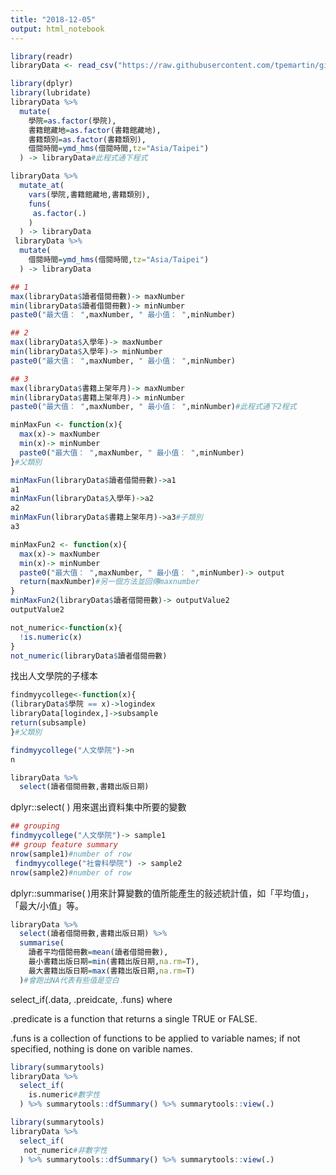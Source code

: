 ```yaml
---
title: "2018-12-05"
output: html_notebook
---
```

```r
library(readr)
libraryData <- read_csv("https://raw.githubusercontent.com/tpemartin/github-data/master/library100_102.csv")
```
```r
library(dplyr)
library(lubridate)
libraryData %>%
  mutate(
    學院=as.factor(學院),
    書籍館藏地=as.factor(書籍館藏地),
    書籍類別=as.factor(書籍類別),
    借閱時間=ymd_hms(借閱時間,tz="Asia/Taipei")
  ) -> libraryData#此程式通下程式
```
```r
libraryData %>%
  mutate_at(
    vars(學院,書籍館藏地,書籍類別),
    funs(
     as.factor(.)
    )
  ) -> libraryData
 libraryData %>%
  mutate(
    借閱時間=ymd_hms(借閱時間,tz="Asia/Taipei")
  ) -> libraryData
```

```r
## 1
max(libraryData$讀者借閱冊數)-> maxNumber
min(libraryData$讀者借閱冊數)-> minNumber
paste0("最大值： ",maxNumber, " 最小值： ",minNumber)

## 2
max(libraryData$入學年)-> maxNumber
min(libraryData$入學年)-> minNumber
paste0("最大值： ",maxNumber, " 最小值： ",minNumber)

## 3
max(libraryData$書籍上架年月)-> maxNumber
min(libraryData$書籍上架年月)-> minNumber
paste0("最大值： ",maxNumber, " 最小值： ",minNumber)#此程式通下2程式
```
```r
minMaxFun <- function(x){
  max(x)-> maxNumber
  min(x)-> minNumber
  paste0("最大值： ",maxNumber, " 最小值： ",minNumber)
}#父類別
```
```r
minMaxFun(libraryData$讀者借閱冊數)->a1
a1
minMaxFun(libraryData$入學年)->a2
a2
minMaxFun(libraryData$書籍上架年月)->a3#子類別
a3
```
```r
minMaxFun2 <- function(x){
  max(x)-> maxNumber
  min(x)-> minNumber
  paste0("最大值： ",maxNumber, " 最小值： ",minNumber)-> output
  return(maxNumber)#另一個方法並回傳maxnumber
}
minMaxFun2(libraryData$讀者借閱冊數)-> outputValue2
outputValue2
```
```r
not_numeric<-function(x){
  !is.numeric(x)
}
not_numeric(libraryData$讀者借閱冊數)
```
找出人文學院的子樣本
```r
findmyycollege<-function(x){
(libraryData$學院 == x)->logindex
libraryData[logindex,]->subsample
return(subsample)
}#父類別
```
```r
findmyycollege("人文學院")->n
n
```

```r
libraryData %>%
  select(讀者借閱冊數,書籍出版日期) 
```
dplyr::select( ) 用來選出資料集中所要的變數
```r
## grouping
findmyycollege("人文學院")-> sample1
## group feature summary
nrow(sample1)#number of row
 findmyycollege("社會科學院") -> sample2
nrow(sample2)#number of row
```
dplyr::summarise( )用來計算變數的值所能產生的敍述統計值，如「平均值」，「最大/小值」等。
```r
libraryData %>%
  select(讀者借閱冊數,書籍出版日期) %>%
  summarise(
    讀者平均借閱冊數=mean(讀者借閱冊數),
    最小書籍出版日期=min(書籍出版日期,na.rm=T),
    最大書籍出版日期=max(書籍出版日期,na.rm=T)
  )#會跑出NA代表有些值是空白
```
select_if(.data, .preidcate, .funs)
where

.predicate is a function that returns a single TRUE or FALSE.

.funs is a collection of functions to be applied to variable names; if not specified, nothing is done on varible names.
```r
library(summarytools)
libraryData %>%
  select_if(
    is.numeric#數字性
  ) %>% summarytools::dfSummary() %>% summarytools::view(.)
```

```r
library(summarytools)
libraryData %>%
  select_if(
   not_numeric#非數字性
  ) %>% summarytools::dfSummary() %>% summarytools::view(.)
```

